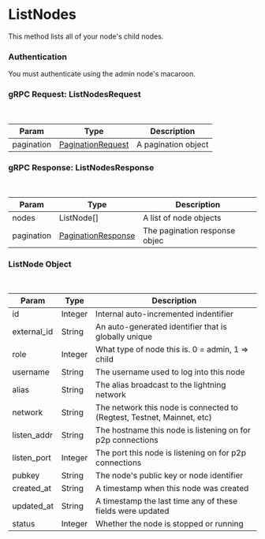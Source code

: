 # ListNodes

This method lists all of your node's child nodes.

### Authentication

You must authenticate using the admin node's macaroon.

### gRPC Request: ListNodesRequest

<br/>

| Param | Type | Description |
| ----- | ---- | ----------- |
| pagination | [PaginationRequest](../overview.mdx#pagination-request-parameters) | A pagination object |

### gRPC Response: ListNodesResponse

<br />

| Param | Type | Description |
| ----- | ---- | ----------- |
| nodes | ListNode[] | A list of node objects |
| pagination | [PaginationResponse](../overview.mdx#pagination-response-parameters) | The pagination response objec |

### ListNode Object

<br />

| Param | Type | Description |
| ----- | ---- | ----------- |
| id | Integer | Internal auto-incremented indentifier |
| external_id | String | An auto-generated identifier that is globally unique |
| role | Integer | What type of node this is. 0 = admin, 1 => child |
| username | String | The username used to log into this node |
| alias | String | The alias broadcast to the lightning network |
| network | String | The network this node is connected to (Regtest, Testnet, Mainnet, etc) |
| listen_addr | String | The hostname this node is listening on for p2p connections |
| listen_port | Integer | The port this node is listening on for p2p connections |
| pubkey | String | The node's public key or node identifier |
| created_at | String | A timestamp when this node was created |
| updated_at | String | A timestamp the last time any of these fields were updated |
| status | Integer | Whether the node is stopped or running |
